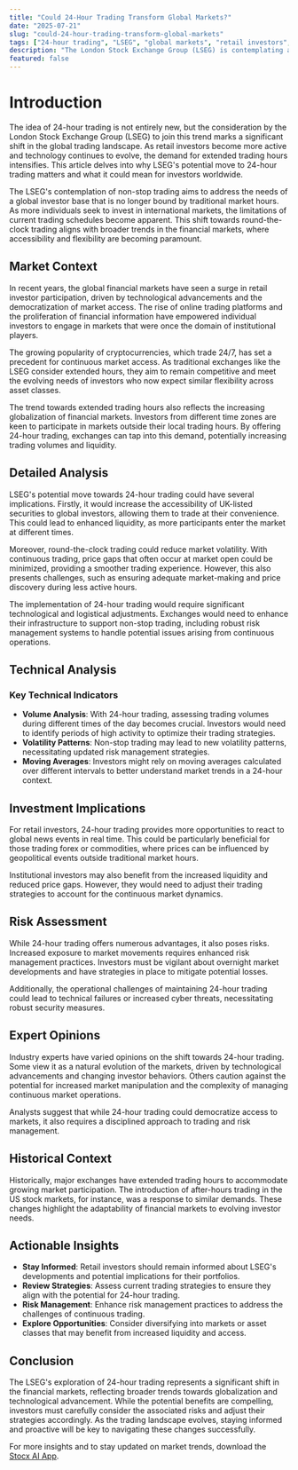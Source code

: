 ```yaml
---
title: "Could 24-Hour Trading Transform Global Markets?"
date: "2025-07-21"
slug: "could-24-hour-trading-transform-global-markets"
tags: ["24-hour trading", "LSEG", "global markets", "retail investors", "market trends", "investment strategies", "financial markets"]
description: "The London Stock Exchange Group (LSEG) is contemplating a significant shift in its trading operations by considering the implementation of 24-hour trading. This move is in response to the growing demand from retail investors seeking more flexible trading opportunities. As global exchanges explore extended trading hours to accommodate international investors and modern trading habits, the implications of this change could be profound. By potentially launching round-the-clock trading, the LSEG aims to enhance market accessibility, liquidity, and competitiveness on a global scale. This article explores the broader market context, the specific details of LSEG's proposal, and the potential investment implications for retail and institutional investors alike. As the trading landscape evolves, understanding the risks, opportunities, and historical precedents becomes crucial for informed decision-making. Retail investors should pay attention to how extended trading hours might affect their strategies, while also considering the technical and logistical challenges that such a drastic change entails. By examining expert opinions and historical contexts, this piece provides actionable insights and recommendations for investors navigating this potential transformation in the trading world."
featured: false
---
```


# Introduction

The idea of 24-hour trading is not entirely new, but the consideration by the London Stock Exchange Group (LSEG) to join this trend marks a significant shift in the global trading landscape. As retail investors become more active and technology continues to evolve, the demand for extended trading hours intensifies. This article delves into why LSEG's potential move to 24-hour trading matters and what it could mean for investors worldwide.

The LSEG's contemplation of non-stop trading aims to address the needs of a global investor base that is no longer bound by traditional market hours. As more individuals seek to invest in international markets, the limitations of current trading schedules become apparent. This shift towards round-the-clock trading aligns with broader trends in the financial markets, where accessibility and flexibility are becoming paramount.

## Market Context

In recent years, the global financial markets have seen a surge in retail investor participation, driven by technological advancements and the democratization of market access. The rise of online trading platforms and the proliferation of financial information have empowered individual investors to engage in markets that were once the domain of institutional players.

The growing popularity of cryptocurrencies, which trade 24/7, has set a precedent for continuous market access. As traditional exchanges like the LSEG consider extended hours, they aim to remain competitive and meet the evolving needs of investors who now expect similar flexibility across asset classes.

The trend towards extended trading hours also reflects the increasing globalization of financial markets. Investors from different time zones are keen to participate in markets outside their local trading hours. By offering 24-hour trading, exchanges can tap into this demand, potentially increasing trading volumes and liquidity.

## Detailed Analysis

LSEG's potential move towards 24-hour trading could have several implications. Firstly, it would increase the accessibility of UK-listed securities to global investors, allowing them to trade at their convenience. This could lead to enhanced liquidity, as more participants enter the market at different times.

Moreover, round-the-clock trading could reduce market volatility. With continuous trading, price gaps that often occur at market open could be minimized, providing a smoother trading experience. However, this also presents challenges, such as ensuring adequate market-making and price discovery during less active hours.

The implementation of 24-hour trading would require significant technological and logistical adjustments. Exchanges would need to enhance their infrastructure to support non-stop trading, including robust risk management systems to handle potential issues arising from continuous operations.

## Technical Analysis

### Key Technical Indicators

- **Volume Analysis**: With 24-hour trading, assessing trading volumes during different times of the day becomes crucial. Investors would need to identify periods of high activity to optimize their trading strategies.
- **Volatility Patterns**: Non-stop trading may lead to new volatility patterns, necessitating updated risk management strategies.
- **Moving Averages**: Investors might rely on moving averages calculated over different intervals to better understand market trends in a 24-hour context.

## Investment Implications

For retail investors, 24-hour trading provides more opportunities to react to global news events in real time. This could be particularly beneficial for those trading forex or commodities, where prices can be influenced by geopolitical events outside traditional market hours.

Institutional investors may also benefit from the increased liquidity and reduced price gaps. However, they would need to adjust their trading strategies to account for the continuous market dynamics.

## Risk Assessment

While 24-hour trading offers numerous advantages, it also poses risks. Increased exposure to market movements requires enhanced risk management practices. Investors must be vigilant about overnight market developments and have strategies in place to mitigate potential losses.

Additionally, the operational challenges of maintaining 24-hour trading could lead to technical failures or increased cyber threats, necessitating robust security measures.

## Expert Opinions

Industry experts have varied opinions on the shift towards 24-hour trading. Some view it as a natural evolution of the markets, driven by technological advancements and changing investor behaviors. Others caution against the potential for increased market manipulation and the complexity of managing continuous market operations.

Analysts suggest that while 24-hour trading could democratize access to markets, it also requires a disciplined approach to trading and risk management.

## Historical Context

Historically, major exchanges have extended trading hours to accommodate growing market participation. The introduction of after-hours trading in the US stock markets, for instance, was a response to similar demands. These changes highlight the adaptability of financial markets to evolving investor needs.

## Actionable Insights

- **Stay Informed**: Retail investors should remain informed about LSEG's developments and potential implications for their portfolios.
- **Review Strategies**: Assess current trading strategies to ensure they align with the potential for 24-hour trading.
- **Risk Management**: Enhance risk management practices to address the challenges of continuous trading.
- **Explore Opportunities**: Consider diversifying into markets or asset classes that may benefit from increased liquidity and access.

## Conclusion

The LSEG's exploration of 24-hour trading represents a significant shift in the financial markets, reflecting broader trends towards globalization and technological advancement. While the potential benefits are compelling, investors must carefully consider the associated risks and adjust their strategies accordingly. As the trading landscape evolves, staying informed and proactive will be key to navigating these changes successfully.

For more insights and to stay updated on market trends, download the [Stocx AI App](https://stocx.co).
